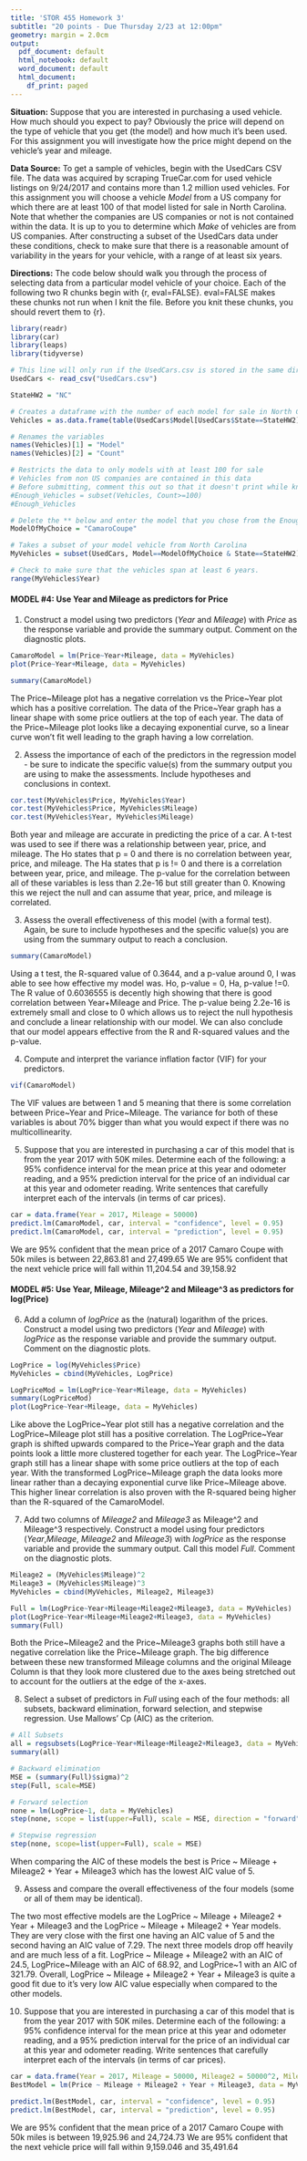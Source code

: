 ```yaml
---
title: 'STOR 455 Homework 3'
subtitle: "20 points - Due Thursday 2/23 at 12:00pm"
geometry: margin = 2.0cm
output:
  pdf_document: default
  html_notebook: default
  word_document: default
  html_document:
    df_print: paged
---
```


__Situation:__ Suppose that you are interested in purchasing a used vehicle. How much should you expect to pay?  Obviously the price will depend on the type of vehicle that you get (the model) and how much it's been used. For this assignment you will investigate how the price might depend on the vehicle's year and mileage.  
 
__Data Source:__ To get a sample of vehicles, begin with the UsedCars CSV file. The data was acquired by scraping TrueCar.com for used vehicle listings on 9/24/2017 and contains more than 1.2 million used vehicles. For this assignment you will choose a vehicle _Model_ from a US company for which there are at least 100 of that model listed for sale in North Carolina. Note that whether the companies are US companies or not is not contained within the data. It is up to you to determine which _Make_ of vehicles are from US companies. After constructing a subset of the UsedCars data under these conditions, check to make sure that there is a reasonable amount of variability in the years for your vehicle, with a range of at least six years.

__Directions:__ The code below should walk you through the process of selecting data from a particular model vehicle of your choice. Each of the following two R chunks begin with {r, eval=FALSE}. eval=FALSE makes these chunks not run when I knit the file. Before you knit these chunks, you should revert them to {r}.

```r
library(readr)
library(car)
library(leaps)
library(tidyverse)

# This line will only run if the UsedCars.csv is stored in the same directory as this notebook!
UsedCars <- read_csv("UsedCars.csv")

StateHW2 = "NC"

# Creates a dataframe with the number of each model for sale in North Carolina
Vehicles = as.data.frame(table(UsedCars$Model[UsedCars$State==StateHW2]))

# Renames the variables
names(Vehicles)[1] = "Model"
names(Vehicles)[2] = "Count"

# Restricts the data to only models with at least 100 for sale
# Vehicles from non US companies are contained in this data
# Before submitting, comment this out so that it doesn't print while knitting
#Enough_Vehicles = subset(Vehicles, Count>=100)
#Enough_Vehicles
```

```r
# Delete the ** below and enter the model that you chose from the Enough_Vehicles data.
ModelOfMyChoice = "CamaroCoupe"

# Takes a subset of your model vehicle from North Carolina
MyVehicles = subset(UsedCars, Model==ModelOfMyChoice & State==StateHW2)

# Check to make sure that the vehicles span at least 6 years.
range(MyVehicles$Year)
```

\newpage

#### MODEL #4: Use Year and Mileage as predictors for Price ####

1. Construct a model using two predictors (_Year_ and _Mileage_) with _Price_ as the response variable and provide the summary output. Comment on the diagnostic plots.

```r
CamaroModel = lm(Price~Year+Mileage, data = MyVehicles)
plot(Price~Year+Mileage, data = MyVehicles)

summary(CamaroModel)
```
The Price~Mileage plot has a negative correlation vs the Price~Year plot which has a positive correlation. The data of the Price~Year graph has a linear shape with some price outliers at the top of each year. The data of the Price~Mileage plot looks like a decaying exponential curve, so a linear curve won't fit well leading to the graph having a low correlation.


2. Assess the importance of each of the predictors in the regression model - be sure to indicate the specific value(s) from the summary output you are using to make the assessments. Include hypotheses and conclusions in context.

```r
cor.test(MyVehicles$Price, MyVehicles$Year)
cor.test(MyVehicles$Price, MyVehicles$Mileage)
cor.test(MyVehicles$Year, MyVehicles$Mileage)
```
Both year and mileage are accurate in predicting the price of a car. A t-test was used to see if there was a relationship between year, price, and mileage. The Ho states that p = 0 and there is no correlation between year, price, and mileage. The Ha states that p is != 0 and there is a correlation between year, price, and mileage. The p-value for the correlation between all of these variables is less than 2.2e-16 but still greater than 0. Knowing this we reject the null and can assume that year, price, and mileage is correlated.


3. Assess the overall effectiveness of this model (with a formal test). Again, be sure to include hypotheses and the specific value(s) you are using from the summary output to reach a conclusion.

```r
summary(CamaroModel)
```
Using a t test, the R-squared value of 0.3644, and a p-value around 0, I was able to see how effective my model was. Ho, p-value = 0, Ha, p-value !=0. The R value of 0.6036555 is decently high showing that there is good correlation between Year+Mileage and Price. The p-value being 2.2e-16 is extremely small and close to 0 which allows us to reject the null hypothesis and conclude a linear relationship with our model. We can also conclude that our model appears effective from the R and R-squared values and the p-value. 


4. Compute and interpret the variance inflation factor (VIF) for your predictors.

```r
vif(CamaroModel)
```
The VIF values are between 1 and 5 meaning that there is some correlation between Price~Year and Price~Mileage. The variance for both of these variables is about 70% bigger than what you would expect if there was no multicollinearity.


5. Suppose that you are interested in purchasing a car of this model that is from the year 2017 with 50K miles. Determine each of the following: a 95% confidence interval for the mean price at this year and odometer reading, and a 95% prediction interval for the price of an individual car at this year and odometer reading. Write sentences that carefully interpret each of the intervals (in terms of car prices).

```r
car = data.frame(Year = 2017, Mileage = 50000)
predict.lm(CamaroModel, car, interval = "confidence", level = 0.95)
predict.lm(CamaroModel, car, interval = "prediction", level = 0.95)
```
We are 95% confident that the mean price of a 2017 Camaro Coupe with 50k miles is between 22,863.81 and 27,499.65
We are 95% confident that the next vehicle price will fall within 11,204.54 and 39,158.92


#### MODEL #5: Use Year, Mileage, Mileage^2 and Mileage^3 as predictors for log(Price) ####

6. Add a column of _logPrice_ as the (natural) logarithm of the prices. Construct a model using two predictors (_Year_ and _Mileage_) with _logPrice_ as the response variable and provide the summary output. Comment on the diagnostic plots.

```r
LogPrice = log(MyVehicles$Price)
MyVehicles = cbind(MyVehicles, LogPrice)

LogPriceMod = lm(LogPrice~Year+Mileage, data = MyVehicles)
summary(LogPriceMod)
plot(LogPrice~Year+Mileage, data = MyVehicles)
```
Like above the LogPrice~Year plot still has a negative correlation and the LogPrice~Mileage plot still has a positive correlation. The LogPrice~Year graph is shifted upwards compared to the Price~Year graph and the data points look a little more clustered together for each year. The LogPrice~Year graph still has a linear shape with some price outliers at the top of each year. With the transformed LogPrice~Mileage graph the data looks more linear rather than a decaying exponential curve like Price~Mileage above. This higher linear correlation is also proven with the R-squared being higher than the R-squared of the CamaroModel.


7. Add two columns of _Mileage2_ and _Mileage3_ as Mileage^2 and Mileage^3 respectively. Construct a model using four predictors (_Year_,_Mileage_, _Mileage2_ and _Mileage3_) with _logPrice_ as the response variable and provide the summary output. Call this model _Full_. Comment on the diagnostic plots. 

```r
Mileage2 = (MyVehicles$Mileage)^2
Mileage3 = (MyVehicles$Mileage)^3
MyVehicles = cbind(MyVehicles, Mileage2, Mileage3)

Full = lm(LogPrice~Year+Mileage+Mileage2+Mileage3, data = MyVehicles)
plot(LogPrice~Year+Mileage+Mileage2+Mileage3, data = MyVehicles)
summary(Full)
```
Both the Price~Mileage2 and the Price~Mileage3 graphs both still have a negative correlation like the Price~Mileage graph. The big difference between these new transformed Mileage columns and the original Mileage Column is that they look more clustered due to the axes being stretched out to account for the outliers at the edge of the x-axes. 


8. Select a subset of predictors in _Full_ using each of the four methods: all subsets, backward elimination, forward selection, and stepwise regression. Use Mallows' Cp (AIC) as the criterion.

```r
# All Subsets
all = regsubsets(LogPrice~Year+Mileage+Mileage2+Mileage3, data = MyVehicles)
summary(all)

# Backward elimination
MSE = (summary(Full)$sigma)^2
step(Full, scale=MSE)

# Forward selection
none = lm(LogPrice~1, data = MyVehicles)
step(none, scope = list(upper=Full), scale = MSE, direction = "forward")

# Stepwise regression
step(none, scope=list(upper=Full), scale = MSE)
```
When comparing the AIC of these models the best is Price ~ Mileage + Mileage2 + Year + Mileage3 which has the lowest AIC value of 5.


9. Assess and compare the overall effectiveness of the four models (some or all of them may be identical).

The two most effective models are the LogPrice ~ Mileage + Mileage2 + Year + Mileage3 and the LogPrice ~ Mileage + Mileage2 + Year models. They are very close with the first one having an AIC value of 5 and the second having an AIC value of 7.29. The next three models drop off heavily and are much less of a fit. LogPrice ~ Mileage + Mileage2 with an AIC of 24.5, LogPrice~Mileage with an AIC of 68.92, and LogPrice~1 with an AIC of 321.79. Overall, LogPrice ~ Mileage + Mileage2 + Year + Mileage3 is quite a good fit due to it's very low AIC value especially when compared to the other models.


10. Suppose that you are interested in purchasing a car of this model that is from the year 2017 with 50K miles. Determine each of the following: a 95% confidence interval for the mean price at this year and odometer reading, and a 95% prediction interval for the price of an individual car at this year and odometer reading. Write sentences that carefully interpret each of the intervals (in terms of car prices).

```r
car = data.frame(Year = 2017, Mileage = 50000, Mileage2 = 50000^2, Mileage3 = 50000^3)
BestModel = lm(Price ~ Mileage + Mileage2 + Year + Mileage3, data = MyVehicles)

predict.lm(BestModel, car, interval = "confidence", level = 0.95)
predict.lm(BestModel, car, interval = "prediction", level = 0.95)
```
We are 95% confident that the mean price of a 2017 Camaro Coupe with 50k miles is between 19,925.96 and 24,724.73
We are 95% confident that the next vehicle price will fall within 9,159.046 and 35,491.64